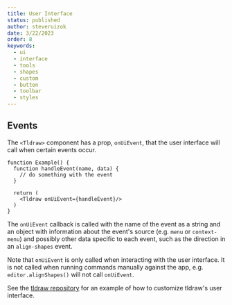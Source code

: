 ```yaml
---
title: User Interface
status: published
author: steveruizok
date: 3/22/2023
order: 8
keywords:
  - ui
  - interface
  - tools
  - shapes
  - custom
  - button
  - toolbar
  - styles
---
```


## Events

The `<Tldraw>` component has a prop, `onUiEvent`, that the user interface will call when certain events occur.

```tsx
function Example() {
  function handleEvent(name, data) {
    // do something with the event
  }

  return (
    <Tldraw onUiEvent={handleEvent}/>
  )
}
```

The `onUiEvent` callback is called with the name of the event as a string and an object with information about the event's source (e.g. `menu` or `context-menu`) and possibly other data specific to each event, such as the direction in an `align-shapes` event.

Note that `onUiEvent` is only called when interacting with the user interface. It is not called when running commands manually against the app, e.g. `editor.alignShapes()` will not call `onUiEvent`.

See the [tldraw repository](https://github.com/tldraw/tldraw) for an example of how to customize tldraw's user interface.

